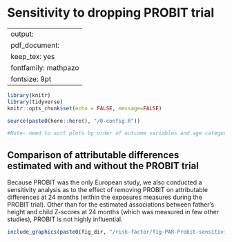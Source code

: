 
# Sensitivity to dropping PROBIT trial {#no-PROBIT}

---
output:
  pdf_document:
    keep_tex: yes
fontfamily: mathpazo
fontsize: 9pt
---

\raggedright



```r
library(knitr)
library(tidyverse)
knitr::opts_chunk$set(echo = FALSE, message=FALSE)

source(paste0(here::here(), "/0-config.R"))

#Note- need to sort plots by order of outcome variables and age categories I want here

```


## Comparison of attributable differences estimated with and without the PROBIT trial


Because PROBIT was the only European study, we also conducted a sensitivity analysis as to the effect of removing PROBIT on attributable differences at 24 months (within the exposures measures during the PROBIT trial). Other than for the estimated associations between father’s height and child Z-scores at 24 months (which was measured in few other studies), PROBIT is not highly influential.


```r
include_graphics(paste0(fig_dir, "/risk-factor/fig-PAR-Probit-sensitivity.png"))
```

